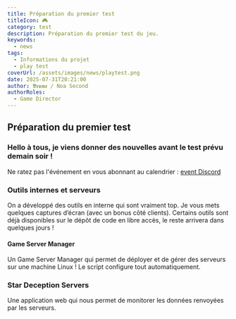 ```yaml
---
title: Préparation du premier test
titleIcon: 🎮
category: test
description: Préparation du premier test du jeu.
keywords:
  - news
tags:
  - Informations du projet
  - play test
coverUrl: /assets/images/news/playtest.png
date: 2025-07-31T20:21:00
author: 𝕭𝖗𝖚𝖒𝖊 / Noa Second
authorRoles:
  - Game Director
---
```


## Préparation du premier test

### Hello à tous, je viens donner des nouvelles avant le test prévu demain soir !

Ne ratez pas l'événement en vous abonnant au calendrier : [event Discord](https://discord.com/events/1399325839665004554/1400367757400473681)

### Outils internes et serveurs

On a développé des outils en interne qui sont vraiment top.
Je vous mets quelques captures d’écran (avec un bonus côté clients).
Certains outils sont déjà disponibles sur le dépôt de code en libre accès, le reste arrivera dans quelques jours !

#### Game Server Manager

Un Game Server Manager qui permet de déployer et de gérer des serveurs sur une machine Linux ! Le script configure tout automatiquement.

### Star Deception Servers

Une application web qui nous permet de monitorer les données renvoyées par les serveurs.

